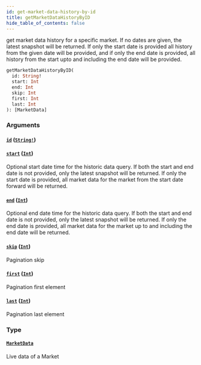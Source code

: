 ```yaml
---
id: get-market-data-history-by-id
title: getMarketDataHistoryByID
hide_table_of_contents: false
---
```



get market data history for a specific market. If no dates are given, the latest snapshot will be returned. If only the start date is provided all history from the given date will be provided, and if only the end date is provided, all history from the start upto and including the end date will be provided.

```graphql
getMarketDataHistoryByID(
  id: String!
  start: Int
  end: Int
  skip: Int
  first: Int
  last: Int
): [MarketData]
```


### Arguments

#### [`id`](#) ([`String!`](/mainnet/api/graphql/scalars/string))




#### [`start`](#) ([`Int`](/mainnet/api/graphql/scalars/int))

Optional start date time for the historic data query.
If both the start and end date is not provided, only the latest snapshot will be returned.
If only the start date is provided, all market data for the market from the start date forward will be returned.


#### [`end`](#) ([`Int`](/mainnet/api/graphql/scalars/int))

Optional end date time for the historic data query.
If both the start and end date is not provided, only the latest snapshot will be returned.
If only the end date is provided, all market data for the market up to and including the end date will be returned.


#### [`skip`](#) ([`Int`](/mainnet/api/graphql/scalars/int))

Pagination skip


#### [`first`](#) ([`Int`](/mainnet/api/graphql/scalars/int))

Pagination first element


#### [`last`](#) ([`Int`](/mainnet/api/graphql/scalars/int))

Pagination last element


### Type

#### [`MarketData`](/mainnet/api/graphql/objects/market-data)

Live data of a Market




